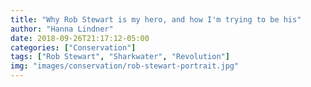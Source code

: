 ```yaml
---
title: "Why Rob Stewart is my hero, and how I'm trying to be his"
author: "Hanna Lindner"
date: 2018-09-26T21:17:12-05:00
categories: ["Conservation"]
tags: ["Rob Stewart", "Sharkwater", "Revolution"]
img: "images/conservation/rob-stewart-portrait.jpg"
---
```


